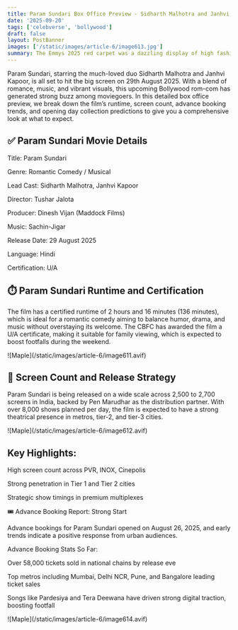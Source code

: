 ```yaml
---
title: Param Sundari Box Office Preview - Sidharth Malhotra and Janhvi Kapoor Film Runtime, Screen Count, Advance Booking & Opening Day Prediction
date: '2025-09-20'
tags: ['celebverse', 'bollywood']
draft: false
layout: PostBanner
images: ['/static/images/article-6/image613.jpg']
summary: The Emmys 2025 red carpet was a dazzling display of high fashion, bold statements, and unforgettable style moments. From classic elegance to avant-garde risks, here are the 7 best dressed celebrities at the Emmys 2025 who turned heads and dominated the fashion conversation
---
```


Param Sundari, starring the much-loved duo Sidharth Malhotra and Janhvi Kapoor, is all set to hit the big screen on 29th August 2025. With a blend of romance, music, and vibrant visuals, this upcoming Bollywood rom-com has generated strong buzz among moviegoers. In this detailed box office preview, we break down the film’s runtime, screen count, advance booking trends, and opening day collection predictions to give you a comprehensive look at what to expect.

## ✅ Param Sundari Movie Details

Title: Param Sundari

Genre: Romantic Comedy / Musical

Lead Cast: Sidharth Malhotra, Janhvi Kapoor

Director: Tushar Jalota

Producer: Dinesh Vijan (Maddock Films)

Music: Sachin-Jigar

Release Date: 29 August 2025

Language: Hindi

Certification: U/A

## ⏱️ Param Sundari Runtime and Certification

The film has a certified runtime of 2 hours and 16 minutes (136 minutes), which is ideal for a romantic comedy aiming to balance humor, drama, and music without overstaying its welcome. The CBFC has awarded the film a U/A certificate, making it suitable for family viewing, which is expected to boost footfalls during the weekend.

  <div className="my-1 w-full overflow-hidden px-2 xl:my-1 xl:w-1/2 xl:px-2">
    ![Maple](/static/images/article-6/image611.avif)
  </div>

## 🎥 Screen Count and Release Strategy

Param Sundari is being released on a wide scale across 2,500 to 2,700 screens in India, backed by Pen Marudhar as the distribution partner. With over 8,000 shows planned per day, the film is expected to have a strong theatrical presence in metros, tier-2, and tier-3 cities.

  <div className="my-1 w-full overflow-hidden px-2 xl:my-1 xl:w-1/2 xl:px-2">
    ![Maple](/static/images/article-6/image612.avif)
  </div>

## Key Highlights:

High screen count across PVR, INOX, Cinepolis

Strong penetration in Tier 1 and Tier 2 cities

Strategic show timings in premium multiplexes

🎟️ Advance Booking Report: Strong Start

Advance bookings for Param Sundari opened on August 26, 2025, and early trends indicate a positive response from urban audiences.

Advance Booking Stats So Far:

Over 58,000 tickets sold in national chains by release eve

Top metros including Mumbai, Delhi NCR, Pune, and Bangalore leading ticket sales

Songs like Pardesiya and Tera Deewana have driven strong digital traction, boosting footfall

  <div className="my-1 w-full overflow-hidden px-2 xl:my-1 xl:w-1/2 xl:px-2">
    ![Maple](/static/images/article-6/image614.avif)
  </div>